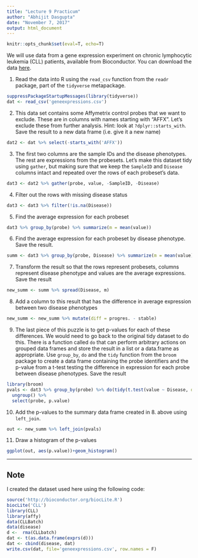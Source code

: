 ```yaml
---
title: "Lecture 9 Practicum"
author: "Abhijit Dasgupta"
date: "November 7, 2017"
output: html_document
---
```


```r
knitr::opts_chunk$set(eval=T, echo=T)
```

We will use data from a gene expression experiment on chronic lymphocytic leukemia (CLL) patients, available from Bioconductor. You can download the data [here](https://www.dropbox.com/s/lr4paeijdmu3vzz/geneexpressions.csv?dl=1). 

1. Read the data into R using the `read_csv` function from the `readr` package, part of the `tidyverse` metapackage.
```r
suppressPackageStartupMessages(library(tidyverse))
dat <- read_csv('geneexpressions.csv')
```

2. This data set contains some Affymetrix control probes that we want to exclude. These are in columns with names starting with "AFFX". Let's exclude these from further analysis. Hint: look at `?dplyr::starts_with`. Save the result to a new data frame (i.e. give it a new name)
```r
dat2 <- dat %>% select(-starts_with('AFFX'))
```

3. The first two columns are the sample IDs and the disease phenotypes. The rest are expressions from the probesets. Let's make this dataset tidy using `gather`, but making sure that we keep the `SampleID` and `Disease` columns intact and repeated over the rows of each probeset's data. 
```r
dat3 <- dat2 %>% gather(probe, value, -SampleID, -Disease)
```

4. Filter out the rows with missing disease status
```r
dat3 <- dat3 %>% filter(!is.na(Disease))
```

5. Find the average expression for each probeset
```r
dat3 %>% group_by(probe) %>% summarize(m = mean(value))
```

6. Find the average expression for each probeset by disease phenotype. Save the result.
```r
summ <- dat3 %>% group_by(probe, Disease) %>% summarize(m = mean(value))
```

7. Transform the result so that the rows represent probesets, columns represent disease phenotype and values are the average expressions. Save the result
```r
new_summ <- summ %>% spread(Disease, m)
```

8. Add a column to this result that has the difference in average expression between two disease phenotypes
```r
new_summ <- new_summ %>% mutate(diff = progres. - stable)
```

9. The last piece of this puzzle is to get p-values for each of these differences. We would need to go back to the original tidy dataset to do this. There is a function called `do` that can perform arbitrary actions on grouped data frames and store the result in a list or a data.frame as appropriate. Use `group_by`, `do` and the `tidy` function from the `broom` package to create a data frame containing the probe identifiers and the p-value from a t-test testing the difference in expression for each probe between disease phenotypes. Save the result
```r
library(broom)
pvals <- dat3 %>% group_by(probe) %>% do(tidy(t.test(value ~ Disease, data = .))) %>% 
  ungroup() %>% 
  select(probe, p.value)
```

10. Add the p-values to the summary data frame created in 8. above using `left_join`.
```r
out <- new_summ %>% left_join(pvals)
```

11. Draw a histogram of the p-values
```r
ggplot(out, aes(p.value))+geom_histogram()
```

----

## Note
 
 I created the dataset used here using the following code:
 
```r
source('http://bioconductor.org/biocLite.R')
biocLite('CLL')
library(CLL)
library(affy)
data(CLLBatch)
data(disease)
d <-  rma(CLLbatch)
dat <- t(as.data.frame(exprs(d)))
dat <- cbind(disease, dat)
write.csv(dat, file='geneexpressions.csv', row.names = F)

```
 
